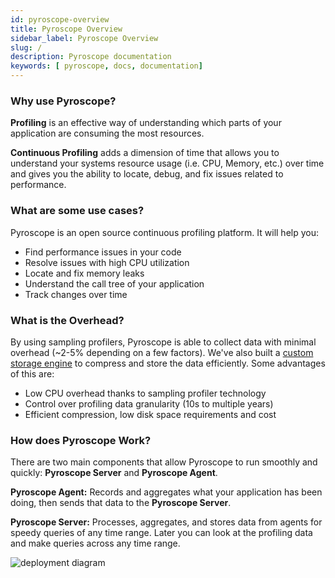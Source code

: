 ```yaml
---
id: pyroscope-overview
title: Pyroscope Overview
sidebar_label: Pyroscope Overview
slug: /
description: Pyroscope documentation
keywords: [ pyroscope, docs, documentation]
---
```





### Why use Pyroscope?
**Profiling** is an effective way of understanding which parts of your application
are consuming the most resources.

**Continuous Profiling** adds a dimension of time that allows you to understand your systems
resource usage (i.e. CPU, Memory, etc.) over time and gives you the ability to locate, debug,
and fix issues related to performance.


### What are some use cases?
Pyroscope is an open source continuous profiling platform. It will help you:
- Find performance issues in your code
- Resolve issues with high CPU utilization
- Locate and fix memory leaks
- Understand the call tree of your application
- Track changes over time

### What is the Overhead?
By using sampling profilers, Pyroscope is able to collect data with minimal overhead (~2-5% depending on a few factors). We've also built a [custom storage engine](storage-design.mdx) to
compress and store the data efficiently. Some advantages of this are:
- Low CPU overhead thanks to sampling profiler technology
- Control over profiling data granularity (10s to multiple years)
- Efficient compression, low disk space requirements and cost


### How does Pyroscope Work?
There are two main components that allow Pyroscope to run smoothly and quickly: **Pyroscope Server** and **Pyroscope Agent**.

**Pyroscope Agent:** Records and aggregates what your application has been doing, then sends that data to the **Pyroscope Server**.

**Pyroscope Server:** Processes, aggregates, and stores data from agents for speedy queries of any time range.
Later you can look at the profiling data and make queries across any time range.

![deployment diagram](/img/deployment.svg)
